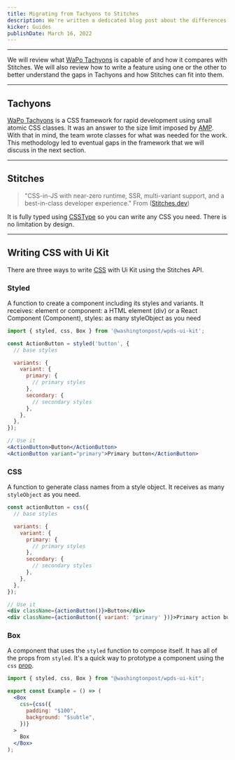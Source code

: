 ```yaml
---
title: Migrating from Tachyons to Stitches
description: We're written a dedicated blog post about the differences between Tachyons and Stitches.
kicker: Guides
publishDate: March 16, 2022
---
```


---

We will review what [WaPo Tachyons](https://tachyons.preview.now.washingtonpost.com/tachyons) is capable of and how it compares with Stitches. We will also review how to write a feature using one or the other to better understand the gaps in Tachyons and how Stitches can fit into them.

---

## Tachyons

[WaPo Tachyons](https://tachyons.preview.now.washingtonpost.com/tachyons) is a CSS framework for rapid development using small atomic CSS classes. It was an answer to the size limit imposed by [AMP](https://amp.dev/documentation/guides-and-tutorials/develop/style_and_layout/style_pages/?format=websites). With that in mind, the team wrote classes for what was needed for the work. This methodology led to eventual gaps in the framework that we will discuss in the next section.

---

## Stitches

> "CSS-in-JS with near-zero runtime, SSR, multi-variant support, and a best-in-class developer experience." From ([Stitches.dev](https://stitches.dev/))

It is fully typed using [CSSType](https://github.com/frenic/csstype) so you can write any CSS you need. There is no limitation by design.

---

## Writing CSS with Ui Kit

There are three ways to write [CSS](https://stitches.dev/docs/api) with Ui Kit using the Stitches API.

### Styled

A function to create a component including its styles and variants. It receives: element or component: a HTML element (div) or a React Component (Component), styles: as many styleObject as you need

```jsx hideNavBar
import { styled, css, Box } from '@washingtonpost/wpds-ui-kit';

const ActionButton = styled('button', {
  // base styles

  variants: {
    variant: {
      primary: {
        // primary styles
      },
      secondary: {
        // secondary styles
      },
    },
  },
});

// Use it
<ActionButton>Button</ActionButton>
<ActionButton variant="primary">Primary button</ActionButton>
```

### CSS

A function to generate class names from a style object. It receives as many `styleObject` as you need.

```jsx hideNavBar
const actionButton = css({
  // base styles

  variants: {
    variant: {
      primary: {
        // primary styles
      },
      secondary: {
        // secondary styles
      },
    },
  },
});

// Use it
<div className={actionButton()}>Button</div>
<div className={actionButton({ variant: 'primary' })}>Primary action button</div>
```

### Box

A component that uses the `styled` function to compose itself. It has all of the props from `styled`. It's a quick way to prototype a component using the `css` [prop](https://stitches.dev/docs/overriding-styles#the-css-prop).

```jsx hideNavBar
import { styled, css, Box } from "@washingtonpost/wpds-ui-kit";

export const Example = () => (
  <Box
    css={css({
      padding: "$100",
      background: "$subtle",
    })}
  >
    Box
  </Box>
);
```
